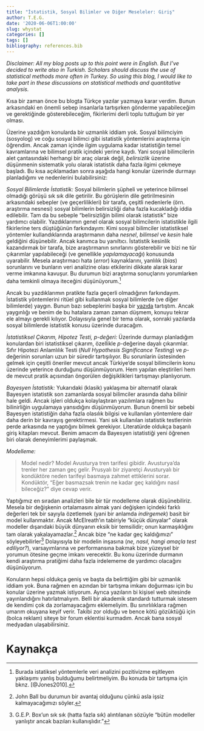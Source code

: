 ```yaml
---
title: "İstatistik, Sosyal Bilimler ve Diğer Meseleler: Giriş"
author: T.E.G.
date: '2020-06-06T1:00:00'
slug: whystat
categories: []
tags: []
bibliography: references.bib
---
```


*Disclaimer: All my blog posts up to this point were in English. But I’ve decided to write also in Turkish. Scholars should discuss the use of statistical methods more often in Turkey. So using this blog, I would like to take part in these discussions on statistical methods and quantitative analysis.*

Kısa bir zaman önce bu blogta Türkçe yazılar yazmaya karar verdim. Bunun arkasındaki en önemli sebep insanlarla tartışırken gönderme yapabileceğim ve gerektiğinde gösterebileceğim, fikirlerimi derli toplu tuttuğum bir yer olması.

Üzerine yazdığım konularda bir uzmanlık iddiam yok. Sosyal bilimciyim (sosyolog) ve coğu sosyal bilimci gibi istatistik yöntemlerini araştırma için öğrendim. Ancak zaman içinde ilgim uygulama kadar istatistiğin temel kavramlarına ve bilimsel pratik içindeki yerine kaydı. Yani sosyal bilimcilerin alet çantasındaki herhangi bir araç olarak değil, *belirsizlik* üzerine düşünmenin sistematik yolu olarak istatistik daha fazla ilgimi çekmeye başladı. Bu kısa açıklamadan sonra aşağıda hangi konular üzerinde durmayı planladığımı ve nedenlerini bulabilirsiniz:

*Sosyal Bilimlerde İstatistik:* Sosyal bilimlerin şüpheli ve yeterince bilimsel olmadığı görüşü sık sık dile getirilir. Bu görüşlerin dile getirilmesinin arkasındaki sebepler (ve geçerlilikleri) bir tarafa, çeşitli nedenlerle (örn. araştırma nesnesi) sosyal bilimlerin belirsizliği daha fazla kucakladığı iddia edilebilir. Tam da bu sebeple "belirsizliğin bilimi olarak istatistik" bize yardımcı olabilir. Yazdıklarımın genel olarak sosyal bilimcilerin istatistikle ilgili fikirlerine ters düştüğünün farkındayım: Kimi sosyal bilimciler istatistiksel yöntemler kullandıklarında araştırmanın daha *nesnel*, *bilimsel* ve *kesin* hale geldiğini düşünebilir. Ancak kanımca bu yanıltıcı. İstatistik kesinlik kazandırmak bir tarafa, bize araştırmanın sınırlarını gösterebilir ve bizi ne tür çıkarımlar yapılabileceği (ve genellikle *yapılamayacağı*) konusunda uyarabilir. Mesela araştırmacı hata (*error*) kaynaklarını, yanlılık (*bias*) sorunlarını ve bunların veri analizine olası etkilerini dikkate alarak karar verme imkanına kavuşur. Bu durumun bizi araştırma sonuçlarını yorumlarken daha temkinli olmaya iteceğini düşünüyorum.[^1] 

Ancak bu yazdıklarımın pratikte fazla geçerli olmadığının farkındayım. İstatistik yöntemlerini ritüel gibi kullanmak sosyal bilimlerde (ve diğer bilimlerde) yaygın. Bunun bazı sebeplerini başka bir [yazıda](https://tegedik.netlify.app/hta/) tartıştım. Ancak yaygınlığı ve benim de bu hatalara zaman zaman düşmem, konuyu tekrar ele almayı gerekli kılıyor. Dolayısıyla genel bir tema olarak, sonraki yazılarda sosyal bilimlerde istatistik konusu üzerinde duracağım. 

*İstatistiksel Çıkarım, Hipotez Testi, p-değeri:* Üzerinde durmayı planladığım konulardan biri istatistiksel çıkarım, özellikle *p*-değerine dayalı çıkarımlar. Sıfır Hipotezi Anlamlılık Testi (*Null Hypothesis Significance Testing*) ve *p*-değerinin sorunları uzun bir süredir tartışılıyor. Bu sorunlarin üstesinden gelmek için çeşitli öneriler mevcut ancak Türkiye'de sosyal bilimcilerin konu üzerinde yeterince durduğunu düşünmüyorum. Hem yapılan eleştirileri hem de mevcut pratik açısından öngorülen değişiklikleri tartışmayı planlıyorum. 

*Bayesyen İstatistik:* Yukarıdaki (klasik) yaklaşıma bir alternatif olarak Bayesyen istatistik son zamanlarda sosyal bilimciler arasında daha bilinir hale geldi. Ancak işleri oldukça kolaylaştıran yazılımlara rağmen bu bilinirliğin uygulamaya yansıdığını düşünmüyorum. Bunun önemli bir sebebi Bayesyen istatistiğin daha fazla olasılık bilgisi ve kullanılan yöntemlere dair daha derin bir kavrayış gerektirmesi. Yani sık kullanılan istatistik testlerinin perde arkasında ne yaptığını bilmek gerekiyor. Literatürde oldukça başarılı giriş kitapları mevcut. Benim amacım da Bayesyen istatistiği yeni öğrenen biri olarak deneyimlerimi paylaşmak.

*Modelleme:*

> Model nedir? Model Avusturya tren tarifesi gibidir. Avusturya'da trenler her zaman geç gelir. Prusyalı bir ziyaretçi Avusturyalı bir kondüktöre neden tarifeyi basmaya zahmet ettiklerini sorar. Kondüktör, "Eğer basmazsak trenin ne kadar geç kaldığını nasıl bileceğiz?" diye cevap verir. 

Yaptığımız en sıradan analizleri bile bir tür modelleme olarak düşünebiliriz. Mesela bir değişkenin ortalamasını almak yani değişken içindeki farklı değerleri tek bir sayıyla özetlemek (yani bir anlamda *indirgemek*) basit bir model kullanmaktır. Ancak McElreath'ın tabiriyle "küçük dünyalar" olarak modeller dışarıdaki büyük dünyanın eksik bir temsilidir; onun karmaşıklığını tam olarak yakalayamazlar.[^2] Ancak bize "ne kadar geç kaldığımızı" söyleyebilirler[^3] Dolayısıyla bir modelin inşasına (*ne, nasıl, hangi amaçla test ediliyor?*), varsayımlarına ve performansına bakmak bize yüzeysel bir yorumun ötesine geçme imkanı verecektir. Bu konu üzerinde durmanın kendi araştırma pratiğimi daha fazla irdelememe de yardımcı olacağını düşünüyorum.

Konuların hepsi oldukça geniş ve başta da belirttiğim gibi bir uzmanlık iddiam yok. Buna rağmen en azından bir tartışma imkanı doğurması için bu konular üzerine yazmak istiyorum. Ayrıca yazıların bi kişisel web sitesinde yayınlandığını hatırlatmalıyım. Belli bir akademik standardı tutturmak istesem de kendimi çok da zorlamayacağımı eklemeliyim. Bu sınırlılıklara rağmen umarım okuyana keyif verir. Takibi zor olduğu ve bence kötü gözüktüğü için (bolca reklam) siteye bir forum eklentisi kurmadım. Ancak bana sosyal medyadan ulaşabilirsiniz. 



[^1]: Burada istatiksel yöntemlerle veri analizini pozitivizme eşitleyen yaklaşımı yanlış bulduğumu belirtmeliyim. Bu konuda bir tartışma için bknz. [@Jones2010].

[^2]: John Ball bu durumun bir avantaj olduğunu çünkü asla işsiz kalmayacağımızı söyler.

[^3]: G.E.P. Box'un sık sık (hatta fazla sık) alıntılanan sözüyle "bütün modeller yanlıştır ancak bazıları kullanışlıdır." 

# Kaynakça



